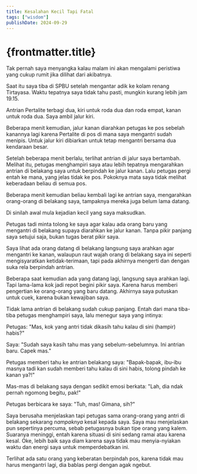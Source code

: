 ```yaml
---
title: Kesalahan Kecil Tapi Fatal
tags: ["wisdom"]
publishDate: 2024-09-29
---
```


# {frontmatter.title}

Tak pernah saya menyangka kalau malam ini akan mengalami peristiwa yang cukup rumit jika dilihat dari akibatnya.

Saat itu saya tiba di SPBU setelah mengantar adik ke kolam renang Tirtayasa. Waktu tepatnya saya tidak tahu pasti, mungkin kurang lebih jam 19.15.

Antrian Pertalite terbagi dua, kiri untuk roda dua dan roda empat, kanan untuk roda dua. Saya ambil jalur kiri.

Beberapa menit kemudian, jalur kanan diarahkan petugas ke pos sebelah kanannya lagi karena Pertalite di pos di mana saya mengantri sudah menipis. Untuk jalur kiri dibiarkan untuk tetap mengantri bersama dua kendaraan besar.

Setelah beberapa menit berlalu, terlihat antrian di jalur saya bertambah. Melihat itu, petugas menghampiri saya atau lebih tepatnya mengarahkan antrian di belakang saya untuk berpindah ke jalur kanan. Lalu petugas pergi entah ke mana, yang jelas tidak ke pos. Pokoknya mata saya tidak melihat keberadaan beliau di semua pos.

Beberapa menit kemudian beliau kembali lagi ke antrian saya, mengarahkan orang-orang di belakang saya, tampaknya mereka juga belum lama datang.

Di sinilah awal mula kejadian kecil yang saya maksudkan.

Petugas tadi minta tolong ke saya agar kalau ada orang baru yang mengantri di belakang supaya diarahkan ke jalur kanan. Tanpa pikir panjang saya setujui saja, bukan tugas berat pikir saya.

Saya lihat ada orang datang di belakang langsung saya arahkan agar mengantri ke kanan, walaupun raut wajah orang di belakang saya ini seperti mengisyaratkan ketidak-terimaan, tapi pada akhirnya mengerti dan dengan suka rela berpindah antrian.

Beberapa saat kemudian ada yang datang lagi, langsung saya arahkan lagi. Tapi lama-lama kok jadi repot begini pikir saya. Karena harus memberi pengertian ke orang-orang yang baru datang. Akhirnya saya putuskan untuk cuek, karena bukan kewajiban saya.

Tidak lama antrian di belakang sudah cukup panjang. Entah dari mana tiba-tiba petugas menghampiri saya, lalu menegur saya yang intinya:

Petugas: "Mas, kok yang antri tidak dikasih tahu kalau di sini (hampir) habis?"

Saya: "Sudah saya kasih tahu mas yang sebelum-sebelumnya. Ini antrian baru. Capek mas."

Petugas memberi tahu ke antrian belakang saya: "Bapak-bapak, ibu-ibu masnya tadi kan sudah memberi tahu kalau di sini habis, tolong pindah ke kanan ya?!"

Mas-mas di belakang saya dengan sedikit emosi berkata: "Lah, dia ndak pernah ngomong begitu, pak!"

Petugas berbicara ke saya: "Tuh, mas! Gimana, sih?"

Saya berusaha menjelaskan tapi petugas sama orang-orang yang antri di belakang sekarang _nampaknya_ kesal kepada saya. Saya mau menjelaskan pun sepertinya percuma, sebab petugasnya bukan tipe orang yang kalem. Suaranya meninggi, entah karena situasi di sini sedang ramai atau karena kesal. Oke, lebih baik saya diam karena saya tidak mau menyia-nyiakan waktu dan energi saya untuk memperdebatkan ini.

Terlihat ada satu orang yang keberatan berpindah pos, karena tidak mau harus mengantri lagi, dia bablas pergi dengan agak ngebut.

